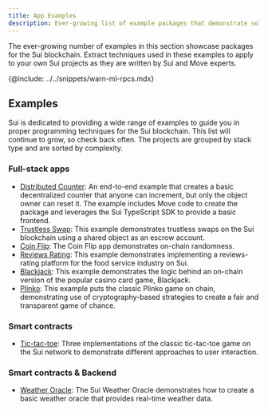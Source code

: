 ```yaml
---
title: App Examples
description: Ever-growing list of example packages that demonstrate solutions built on the Sui blockchain, written by Sui and Move experts. Use these examples to learn Sui and Move, and to extract techniques you can apply to your own Sui projects.
---
```


The ever-growing number of examples in this section showcase packages for the Sui blockchain. Extract techniques used in these examples to apply to your own Sui projects as they are written by Sui and Move experts. 

{@include: ../../snippets/warn-ml-rpcs.mdx}

## Examples

Sui is dedicated to providing a wide range of examples to guide you in proper programming techniques for the Sui blockchain. This list will continue to grow, so check back often. The projects are grouped by stack type and are sorted by complexity.

### Full-stack apps
- [Distributed Counter](./app-examples/e2e-counter.mdx): An end-to-end example that creates a basic decentralized counter that anyone can increment, but only the object owner can reset it. The example includes Move code to create the package and leverages the Sui TypeScript SDK to provide a basic frontend.
- [Trustless Swap](./app-examples/trustless-swap.mdx): This example demonstrates trustless swaps on the Sui blockchain using a shared object as an escrow account.
- [Coin Flip](./app-examples/coin-flip.mdx): The Coin Flip app demonstrates on-chain randomness.
- [Reviews Rating](./app-examples/reviews-rating.mdx): This example demonstrates implementing a reviews-rating platform for the food service industry on Sui.
- [Blackjack](./app-examples/blackjack.mdx): This example demonstrates the logic behind an on-chain version of the popular casino card game, Blackjack.
- [Plinko](./app-examples/plinko.mdx): This example puts the classic Plinko game on chain, demonstrating use of cryptography-based strategies to create a fair and transparent game of chance. 

### Smart contracts
- [Tic-tac-toe](./app-examples/tic-tac-toe.mdx): Three implementations of the classic tic-tac-toe game on the Sui network to demonstrate different approaches to user interaction.

### Smart contracts & Backend
- [Weather Oracle](./app-examples/weather-oracle.mdx): The Sui Weather Oracle demonstrates how to create a basic weather oracle that provides real-time weather data.
